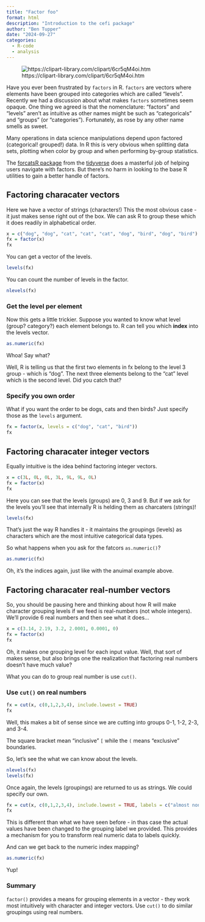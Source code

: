 ```yaml
---
title: "Factor foo"
format: html
description: "Introduction to the cefi package"
author: "Ben Tupper"
date: "2024-09-27"
categories:
  - R-code
  - analysis
---
```


![https://clipart-library.com/clipart/6cr5qM4oi.htm](6cr5qM4oi.jpg)


Have you ever been frustrated by `factors` in R. `factors` are vectors where elements have been grouped into categories which are called "levels".  Recently we had a discussion about what makes `factors` sometimes seem opaque.  One thing we agreed is that the nomenclature: "factors" and "levels" aren't as intuitive as other names might be such as "categoricals" and "groups" (or "categories").  Fortunately, as rose by any other name smells as sweet.

Many operations in data science manipulations depend upon factored (categorical! grouped!) data.  In R this is very obvious when splitting data sets, plotting when color by group and when performing by-group statistics. 

The [forcatsR package](https://forcats.tidyverse.org/) from the [tidyverse](https://tidyverse.org/) does a masterful job of helping users navigate with factors.  But there's no harm in looking to the base R utilities to gain a better handle of factors.

## Factoring characater vectors

Here we have a vector of strings (characters!) This the most obvious case - it just makes sense right out of the box.  We can ask R to group these which it does readily in alphabetical order.

```r
x = c("dog", "dog", "cat", "cat", "cat", "dog", "bird", "dog", "bird")
fx = factor(x)
fx
```

You can get a vector of the levels.

```r
levels(fx)
```

You can count the number of levels in the factor.

```r
nlevels(fx)
```

### Get the level per element 

Now this gets a little trickier.  Suppose you wanted to know what level (group? category?) each element belongs to.  R can tell you which **index** into the levels vector. 

```r
as.numeric(fx)
```

Whoa! Say what?

Well, R is telling us that the first two elements in fx belong to the level 3 group - which is "dog".  The next three elements belong to the "cat" level which is the second level. Did you catch that?

### Specify you own order

What if you want the order to be dogs, cats and then birds?  Just specify those as the `levels` argument.

```r
fx = factor(x, levels = c("dog", "cat", "bird"))
fx
```

## Factoring characater integer vectors

Equally intuitive is the idea behind factoring integer vectors. 

```r
x = c(3L, 0L, 0L, 3L, 9L, 9L, 0L)
fx = factor(x)
fx
```
Here you can see that the levels (groups) are 0, 3 and 9. But if we ask for the levels you'll see that internally R is helding them as charcaters (strings)!

```r
levels(fx)
```
That's just the way R handles it - it maintains the groupings (levels) as characters which are the most intuitive categorical data types.

So what happens when you ask for the fatcors `as.numeric()`?

```r
as.numeric(fx)
```

Oh, it's the indices again, just like with the anuimal example above.

## Factoring characater real-number vectors

So, you should be pausing here and thinking about how R will make character grouping levels if we feed is real-numbers (not whole integers). We'll provide 6 real numbers and then see what it does...

```r
x = c(3.14, 2.19, 3.2, 2.0001, 0.0001, 0)
fx = factor(x)
fx
```

Oh, it makes one grouping level for each input value.  Well, that sort of makes sense, but also brings one the realization that factoring real numbers doesn't have much value?  

What you can do to group real number is use `cut()`.

### Use `cut()` on real numbers

```r
fx = cut(x, c(0,1,2,3,4), include.lowest = TRUE)
fx
```


Well, this makes a bit of sense since we are cutting into groups 0-1, 1-2, 2-3, and 3-4.

The square bracket mean "inclusive" `[` while the `(` means "exclusive" boundaries.

So, let's see the what we can know about the levels.

```r
nlevels(fx)
levels(fx)
```

Once again, the levels (groupings) are returned to us as strings.  We could specify our own.

```r
fx = cut(x, c(0,1,2,3,4), include.lowest = TRUE, labels = c("almost none", "low", "medium", "high"))
fx
```

This is different than  what we have seen before - in thas case the actual values have been changed to the grouping label we provided.  This provides a mechanism for you to transform real numeric data to labels quickly. 

And can we get back to the numeric index mapping?

```r
as.numeric(fx)
```
Yup!

### Summary

`factor()` provides a means for grouping elements in a vector - they work most intuitively with character and integer vectors. Use `cut()` to do similar groupings using real numbers.